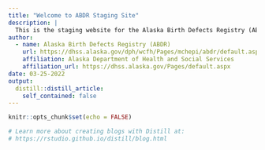 ```yaml
---
title: "Welcome to ABDR Staging Site"
description: |
  This is the staging website for the Alaska Birth Defects Registry (ABDR). Please visit the ABDR for all official reports on birth defects in Alaska.
author:
  - name: Alaska Birth Defects Registry (ABDR) 
    url: https://dhss.alaska.gov/dph/wcfh/Pages/mchepi/abdr/default.aspx#:~:text=Established%20in%20January%201996%20under,defects%20born%20to%20Alaska%20residents.
    affiliation: Alaska Department of Health and Social Services
    affiliation_url: https://dhss.alaska.gov/Pages/default.aspx
date: 03-25-2022
output:
  distill::distill_article:
    self_contained: false
---
```


```r
knitr::opts_chunk$set(echo = FALSE)

# Learn more about creating blogs with Distill at:
# https://rstudio.github.io/distill/blog.html

```



